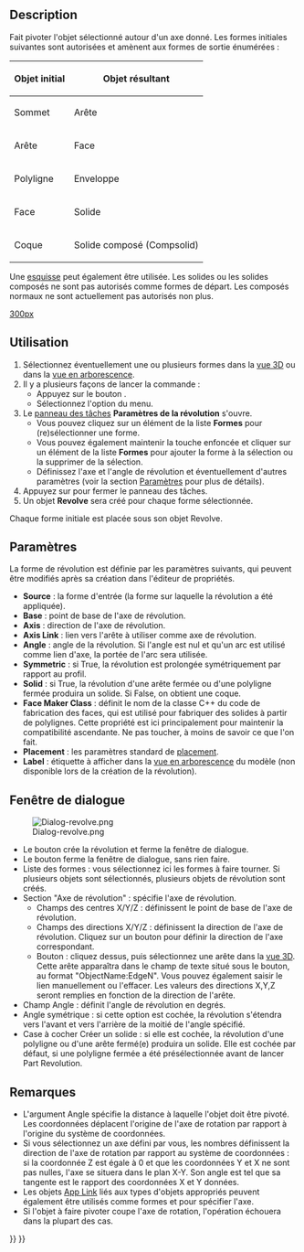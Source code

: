 <languages/>

{{Docnav/fr
|[[Part_Extrude/fr|Extrusion]]
|[[Part_Mirror/fr|Objet en miroir]]
|[[Part_Workbench/fr|Atelier Part]]
|IconL=Part_Extrude.svg
|IconR=Part_Mirror.svg
|IconC=Workbench_Part.svg
}}

{{GuiCommand/fr
|Name=Part_Revolve
|Name/fr=Part Révolution
|MenuLocation=Part → Créer une révolution...
|Workbenches=[[Part_Workbench/fr|Part]]
}}

==Description==

<div class="mw-translate-fuzzy">
Fait pivoter l'objet sélectionné autour d'un axe donné. Les formes initiales suivantes sont autorisées et amènent aux formes de sortie énumérées :
</div>

{| class="wikitable"
|-
! Objet initial
! Objet résultant
|-
| Sommet 
| Arête
|-
| Arête 
| Face
|-
| Polyligne 
| Enveloppe
|-
| Face
| Solide
|-
| Coque 
| Solide composé (Compsolid)
|}

Une [[Sketcher_Workbench/fr|esquisse]] peut également être utilisée. Les solides ou les solides composés ne sont pas autorisés comme formes de départ. Les composés normaux ne sont actuellement pas autorisés non plus.

[[image:Part_Revolve_example.png|300px]]
{{Caption|Exemples de révolution}}

<span id="Usage"></span>
==Utilisation==

# Sélectionnez éventuellement une ou plusieurs formes dans la [[3D_view/fr|vue 3D]] ou dans la [[Tree_view/fr|vue en arborescence]].
# Il y a plusieurs façons de lancer la commande :
#* Appuyez sur le bouton {{Button|[[Image:Part_Revolve.svg|16px]] [[Part_Revolve/fr|Créer une révolution... ]]}}.
#* Sélectionnez l'option {{MenuCommand|Part → [[Image:Part_Revolve.svg|16px]] Créer une révolution... }} du menu.
# Le [[Task_panel/fr|panneau des tâches]] '''Paramètres de la révolution''' s'ouvre.
#* Vous pouvez cliquez sur un élément de la liste '''Formes''' pour (re)sélectionner une forme.
#* Vous pouvez également maintenir la touche {{KEY|Ctrl}} enfoncée et cliquer sur un élément de la liste '''Formes''' pour ajouter la forme à la sélection ou la supprimer de la sélection.
#* Définissez l'axe et l'angle de révolution et éventuellement d'autres paramètres (voir la section [[#Paramètres|Paramètres]] pour plus de détails).
# Appuyez sur {{Button|OK}} pour fermer le panneau des tâches.
# Un objet '''Revolve''' sera créé pour chaque forme sélectionnée.

Chaque forme initiale est placée sous son objet Revolve.

<span id="Parameters"></span>
== Paramètres ==

La forme de révolution est définie par les paramètres suivants, qui peuvent être modifiés après sa création dans l'éditeur de propriétés.
* '''Source''' : la forme d'entrée (la forme sur laquelle la révolution a été appliquée).
* '''Base''' : point de base de l'axe de révolution.
* '''Axis''' : direction de l'axe de révolution.
* '''Axis Link''' : lien vers l'arête à utiliser comme axe de révolution.
* '''Angle''' : angle de la révolution. Si l'angle est nul et qu'un arc est utilisé comme lien d'axe, la portée de l'arc sera utilisée.
* '''Symmetric''' : si True, la révolution est prolongée symétriquement par rapport au profil.
* '''Solid''' : si True, la révolution d'une arête fermée ou d'une polyligne fermée produira un solide. Si False, on obtient une coque.
* '''Face Maker Class''' : définit le nom de la classe C++ du code de fabrication des faces, qui est utilisé pour fabriquer des solides à partir de polylignes. Cette propriété est ici principalement pour maintenir la compatibilité ascendante. Ne pas toucher, à moins de savoir ce que l'on fait.
* '''Placement''' : les paramètres standard de [[Placement/fr|placement]].
* '''Label''' : étiquette à afficher dans la [[Tree_view/fr|vue en arborescence]] du modèle (non disponible lors de la création de la révolution).

<span id="Task_dialog"></span>
== Fenêtre de dialogue == 

[[Image:Dialog-revolve.png|thumb|right]]
* Le bouton {{Button|OK}} crée la révolution et ferme la fenêtre de dialogue.
* Le bouton {{Button|Annuler}} ferme la fenêtre de dialogue, sans rien faire.
* Liste des formes : vous sélectionnez ici les formes à faire tourner. Si plusieurs objets sont sélectionnés, plusieurs objets de révolution sont créés.
* Section "Axe de révolution" : spécifie l'axe de révolution.
** Champs des centres X/Y/Z : définissent le point de base de l'axe de révolution.
** Champs des directions X/Y/Z : définissent la direction de l'axe de révolution. Cliquez sur un bouton pour définir la direction de l'axe correspondant.
** Bouton {{Button|Sélectionner une référence}} : cliquez dessus, puis sélectionnez une arête dans la [[3D_view/fr|vue 3D]]. Cette arête apparaîtra dans le champ de texte situé sous le bouton, au format "ObjectName:EdgeN". Vous pouvez également saisir le lien manuellement ou l'effacer. Les valeurs des directions X,Y,Z seront remplies en fonction de la direction de l'arête.
* Champ Angle : définit l'angle de révolution en degrés.
* Angle symétrique : si cette option est cochée, la révolution s'étendra vers l'avant et vers l'arrière de la moitié de l'angle spécifié.
* Case à cocher Créer un solide : si elle est cochée, la révolution d'une polyligne ou d'une arête fermé(e) produira un solide. Elle est cochée par défaut, si une polyligne fermée a été présélectionnée avant de lancer Part Revolution.

<span id="Notes"></span>
==Remarques==

* L'argument Angle spécifie la distance à laquelle l'objet doit être pivoté. Les coordonnées déplacent l'origine de l'axe de rotation par rapport à l'origine du système de coordonnées.
* Si vous sélectionnez un axe défini par vous, les nombres définissent la direction de l'axe de rotation par rapport au système de coordonnées : si la coordonnée Z est égale à 0 et que les coordonnées Y et X ne sont pas nulles, l'axe se situera dans le plan X-Y. Son angle est tel que sa tangente est le rapport des coordonnées X et Y données.
* Les objets [[App_Link/fr|App Link]] liés aux types d'objets appropriés peuvent également être utilisés comme formes et pour spécifier l'axe. {{Version/fr|0.20}}
* Si l'objet à faire pivoter coupe l'axe de rotation, l'opération échouera dans la plupart des cas.


{{Docnav/fr
|[[Part_Extrude/fr|Extrusion]]
|[[Part_Mirror/fr|Objet en miroir]]
|[[Part_Workbench/fr|Atelier Part]]
|IconL=Part_Extrude.svg
|IconR=Part_Mirror.svg
|IconC=Workbench_Part.svg
}}

{{Part Tools navi{{#translation:}}}}
{{Userdocnavi{{#translation:}}}}